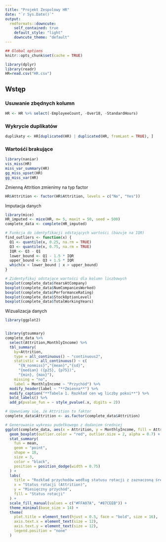 ```yaml
---
title: "Projekt Zespolowy HR"
date: "`r Sys.Date()`"
output:
  rmdformats::downcute:
    self_contained: true
    default_style: "light"
    downcute_theme: "default"
---
```


```r
## Global options
knitr::opts_chunk$set(cache = TRUE)
```

```r
library(dplyr)
library(readr)
HR=read.csv("HR.csv")
```

## Wstęp

### Usuwanie zbędnych kolumn

```r
HR <- HR %>% select(-EmployeeCount, -Over18, -StandardHours) 
```

### Wykrycie duplikatów

```r
duplikaty <- HR[duplicated(HR) | duplicated(HR, fromLast = TRUE), ]
```

### Wartośći brakujące

```r
library(naniar)
vis_miss(HR)
miss_var_summary(HR)
gg_miss_upset(HR)
gg_miss_var(HR)
```

Zmienną Attrition zmienimy na typ factor

```r
HR$Attrition <- factor(HR$Attrition, levels = c("No", "Yes"))
```

Imputacja danych

```r
library(mice)
HR_imputed <- mice(HR, m= 5, maxit = 50, seed = 500)
complete_data <- complete(HR_imputed)
```

```r
# Funkcja do identyfikacji odstających wartości (bazuje na IQR)
find_outliers <- function(x) {
  Q1 <- quantile(x, 0.25, na.rm = TRUE)
  Q3 <- quantile(x, 0.75, na.rm = TRUE)
  IQR <- Q3 - Q1
  lower_bound <- Q1 - 1.5 * IQR
  upper_bound <- Q3 + 1.5 * IQR
  which(x < lower_bound | x > upper_bound)
}

# Zidentyfikuj odstające wartości dla kolumn liczbowych
boxplot(complete_data$YearsAtCompany)
boxplot(complete_data$NumCompaniesWorked)
boxplot(complete_data$PerformanceRating)
boxplot(complete_data$StockOptionLevel)
boxplot(complete_data$TotalWorkingYears)
```

Wizualizacja danych

```r
library(ggplot2)
```

```r
```


```r
library(gtsummary)
complete_data %>%
  select(Attrition,MonthlyIncome) %>%
  tbl_summary(
    by=Attrition,
    type = all_continuous() ~ "continuous2",
    statistic = all_continuous() ~ c(
      "{N_nonmiss}","{mean}","{sd}",
      "{median} ({p25}, {p75})",
      "{min}, {max}"),
    missing = "no",
    label = MonthlyIncome ~ "Przychód") %>%
  modify_header(label ~ "**Zmienna**") %>%
  modify_caption("**Tabela 1. Rozkład cen wg liczby pokoi**") %>%
  bold_labels() %>% 
  add_p(pvalue_fun = ~ style_pvalue(.x, digits = 2))
```


```r
# Upewniamy się, że Attrition to faktor
complete_data$Attrition <- as.factor(complete_data$Attrition)

# Generowanie wykresu pudełkowego z dodaniem średniej
ggplot(complete_data, aes(x = Attrition, y = MonthlyIncome, fill = Attrition)) +
  geom_boxplot(outlier.color = "red", outlier.size = 2, alpha = 0.7) +
  stat_summary(
    fun = mean, 
    geom = "point", 
    shape = 18, 
    size = 3, 
    color = "black",
    position = position_dodge(width = 0.75)
  ) +
  labs(
    title = "Rozkład przychodów według statusu rotacji z zaznaczoną średnią",
    x = "Status rotacji (Attrition)",
    y = "Miesięczny przychód",
    fill = "Status rotacji"
  ) +
  scale_fill_manual(values = c("#FFA07A", "#87CEEB")) +
  theme_minimal(base_size = 14) +
  theme(
    plot.title = element_text(hjust = 0.5, face = "bold", size = 16),
    axis.text.x = element_text(size = 12),
    axis.text.y = element_text(size = 12),
    legend.position = "none"
  )
```


